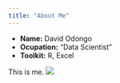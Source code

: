 ```yaml
---
title: "About Me"
---
```


- __Name:__ David Odongo
- __Ocupation:__ "Data Scientist"
- __Toolkit:__ R, Excel

This is me.
![](ProfilePic.jpg)
